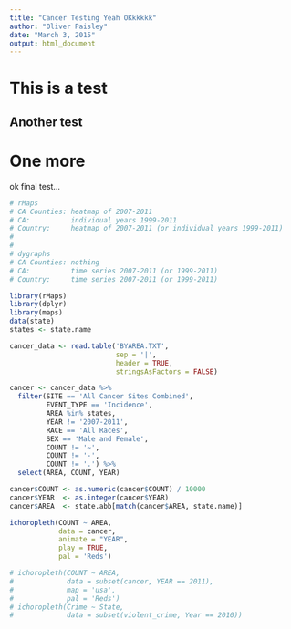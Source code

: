 ```yaml
---
title: "Cancer Testing Yeah OKkkkkk"
author: "Oliver Paisley"
date: "March 3, 2015"
output: html_document
---
```


# This is a test

## Another test

# One more


ok final test...

```r
# rMaps
# CA Counties: heatmap of 2007-2011
# CA:          individual years 1999-2011
# Country:     heatmap of 2007-2011 (or individual years 1999-2011)
# 
# 
# dygraphs
# CA Counties: nothing
# CA:          time series 2007-2011 (or 1999-2011)
# Country:     time series 2007-2011 (or 1999-2011)

library(rMaps)
library(dplyr)
library(maps)
data(state)
states <- state.name

cancer_data <- read.table('BYAREA.TXT', 
                          sep = '|',
                          header = TRUE,
                          stringsAsFactors = FALSE)

cancer <- cancer_data %>%
  filter(SITE == 'All Cancer Sites Combined',
         EVENT_TYPE == 'Incidence',
         AREA %in% states,
         YEAR != '2007-2011',
         RACE == 'All Races',
         SEX == 'Male and Female',
         COUNT != '~',
         COUNT != '-',
         COUNT != '.') %>%
  select(AREA, COUNT, YEAR)

cancer$COUNT <- as.numeric(cancer$COUNT) / 10000
cancer$YEAR  <- as.integer(cancer$YEAR)
cancer$AREA  <- state.abb[match(cancer$AREA, state.name)]

ichoropleth(COUNT ~ AREA, 
            data = cancer, 
            animate = "YEAR", 
            play = TRUE, 
            pal = 'Reds')

# ichoropleth(COUNT ~ AREA, 
#             data = subset(cancer, YEAR == 2011), 
#             map = 'usa', 
#             pal = 'Reds')
# ichoropleth(Crime ~ State, 
#             data = subset(violent_crime, Year == 2010))

```